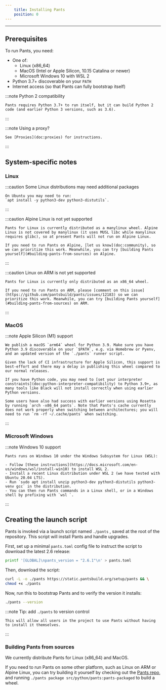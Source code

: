```yaml
---
    title: Installing Pants
    position: 0
---
```




---

## Prerequisites

To run Pants, you need:

- One of: 
  - Linux (x86_64)
  - MacOS (Intel or Apple Silicon, 10.15 Catalina or newer)
  - Microsoft Windows 10 with WSL 2
- Python 3.7+ discoverable on your `PATH`
- Internet access (so that Pants can fully bootstrap itself)

:::note Python 2 compatibility

    Pants requires Python 3.7+ to run itself, but it can build Python 2 code (and earlier Python 3 versions, such as 3.6).

:::



:::note Using a proxy?

    See [Proxies](doc:proxies) for instructions.

:::

## System-specific notes

### Linux

:::caution Some Linux distributions may need additional packages

    On Ubuntu you may need to run:
    `apt install -y python3-dev python3-distutils`.

:::



:::caution Alpine Linux is not yet supported

    Pants for Linux is currently distributed as a manylinux wheel. Alpine Linux is not covered by manylinux (it uses MUSL libc while manylinux requires glibc), so at present Pants will not run on Alpine Linux. 
    
    If you need to run Pants on Alpine, [let us know](doc:community), so we can prioritize this work. Meanwhile, you can try [building Pants yourself](#building-pants-from-sources) on Alpine.

:::



:::caution Linux on ARM is not yet supported

    Pants for Linux is currently only distributed as an x86_64 wheel.
    
    If you need to run Pants on ARM, please [comment on this issue](https://github.com/pantsbuild/pants/issues/12183) so we can prioritize this work. Meanwhile, you can try [building Pants yourself](#building-pants-from-sources) on ARM.

:::

### MacOS

:::note Apple Silicon (M1) support

    We publish a macOS `arm64` wheel for Python 3.9. Make sure you have Python 3.9 discoverable on your `$PATH`, e.g. via Homebrew or Pyenv, and an updated version of the `./pants` runner script.
    
    Given the lack of CI infrastructure for Apple Silicon, this support is best-effort and there may a delay in publishing this wheel compared to our normal releases.
    
    If you have Python code, you may need to [set your interpreter constraints](doc:python-interpreter-compatibility) to Python 3.9+, as many tools like Black will not install correctly when using earlier Python versions.
    
    Some users have also had success with earlier versions using Rosetta by running `arch -x86_64 pants`. Note that Pants's cache currently does not work properly when switching between architectures; you will need to run `rm -rf ~/.cache/pants` when switching.

:::

### Microsoft Windows

:::note Windows 10 support

    Pants runs on Windows 10 under the Windows Subsystem for Linux (WSL):
    
    - Follow [these instructions](https://docs.microsoft.com/en-us/windows/wsl/install-win10) to install WSL 2. 
    - Install a recent Linux distribution under WSL 2 (we have tested with Ubuntu 20.04 LTS).
    - Run `sudo apt install unzip python3-dev python3-distutils python3-venv gcc` in the distribution.
    - You can then run Pants commands in a Linux shell, or in a Windows shell by prefixing with `wsl `.

:::

## Creating the launch script

Pants is invoked via a launch script named `./pants` , saved at the root of the repository. This script will install Pants and handle upgrades.

First, set up a minimal `pants.toml` config file to instruct the script to download the latest 2.6 release:

```bash
printf '[GLOBAL]\npants_version = "2.6.1"\n' > pants.toml
```

Then, download the script:

```bash
curl -L -o ./pants https://static.pantsbuild.org/setup/pants && \
chmod +x ./pants
```

Now, run this to bootstrap Pants and to verify the version it installs:

```bash
./pants --version
```

:::note Tip: add `./pants` to version control

    This will allow all users in the project to use Pants without having to install it themselves.

:::


### Building Pants from sources
We currently distribute Pants for Linux (x86_64) and MacOS.

If you need to run Pants on some other platform, such as Linux on ARM or Alpine Linux, you can try building it yourself by checking out the [Pants repo](https://github.com/pantsbuild/pants), and running `./pants package src/python/pants:pants-packaged` to build a wheel.